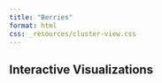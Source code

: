 ```yaml
---
title: "Berries"
format: html
css: _resources/cluster-view.css
---
```


## Interactive Visualizations

<div id="clusters"></div>


<!-- Load D3 -->
<script src="https://d3js.org/d3.v7.min.js"></script>

<!-- Load your modules -->
<script type="module" src="./_resources/main.js"></script>
<script type="module" src="./_resources/state.js"></script>
<script type="module" src="./_resources/cluster-view.js"></script>